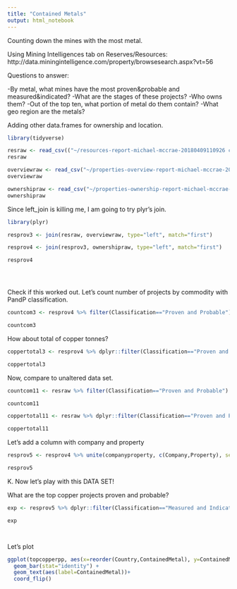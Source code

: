 ```yaml
---
title: "Contained Metals"
output: html_notebook
---
```


Counting down the mines with the most metal. 

Using Mining Intelligences tab on Reserves/Resources: http://data.miningintelligence.com/property/browsesearch.aspx?vt=56

Questions to answer: 

-By metal, what mines have the most proven&probable and measured&indicated? 
-What are the stages of these projects? 
-Who owns them? 
-Out of the top ten, what portion of metal do them contain? 
-What geo region are the metals? 

Adding other data.frames for ownership and location. 



```r

library(tidyverse)

resraw <- read_csv(("~/resources-report-michael-mccrae-20180409110926 contained metals apr 2018 no ampersand.csv"))
resraw

overviewraw <- read_csv("~/properties-overview-report-michael-mccrae-20180409140956 overview property.csv")
overviewraw

ownershipraw <- read_csv("~/properties-ownership-report-michael-mccrae-20180409141032 ownership.csv")
ownershipraw


```


Since left_join is killing me, I am going to try plyr's join. 


```r

library(plyr)

resprov3 <- join(resraw, overviewraw, type="left", match="first")

resprov4 <- join(resprov3, ownershipraw, type="left", match="first")

resprov4





```


Check if this worked out. Let's count number of projects by commodity with PandP classification. 

```r

countcom3 <- resprov4 %>% filter(Classification=="Proven and Probable") %>% dplyr::count(Commodity) %>% arrange(desc(n))

countcom3


```

How about total of copper tonnes? 

```r

coppertotal3 <- resprov4 %>% dplyr::filter(Classification=="Proven and Probable") %>% dplyr::filter(Commodity=="Copper") %>% summarise(TotalCommodity=sum(ContainedMetal))

coppertotal3

```



Now, compare to unaltered data set. 


```r

countcom11 <- resraw %>% filter(Classification=="Proven and Probable") %>% dplyr::count(Commodity) %>% arrange(desc(n))

countcom11

coppertotal11 <- resraw %>% dplyr::filter(Classification=="Proven and Probable") %>% dplyr::filter(Commodity=="Copper") %>% summarise(TotalCommodity=sum(ContainedMetal))

coppertotal11


```


Let's add a column with company and property


```r

resprov5 <- resprov4 %>% unite(companyproperty, c(Company,Property), sep="'s ", remove=FALSE)

resprov5

```



K. Now let's play with this DATA SET!

What are the top copper projects proven and probable?

```r

exp <- resprov5 %>% dplyr::filter(Classification=="Measured and Indicated") %>% dplyr::filter(Commodity=="Cobalt") %>% group_by(Country, ContainedMetal) %>% summarize()

exp




```


Let's plot

```r

ggplot(topcopperpp, aes(x=reorder(Country,ContainedMetal), y=ContainedMetal)) +
  geom_bar(stat="identity") +
  geom_text(aes(label=ContainedMetal))+
  coord_flip()
 


```




